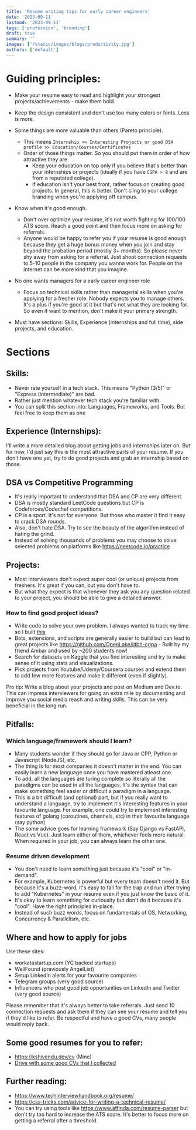 ```yaml
---
title: 'Resume writing tips for early career engineers'
date: '2023-09-11'
lastmod: '2023-09-11'
tags: ['profession', 'branding']
draft: true
summary: ''
images: ['/static/images/blogs/productivity.jpg']
authors: ['default']
---
```


# Guiding principles:

- Make your resume easy to read and highlight your strongest projects/achievements - make them bold.
- Keep the design consistent and don't use too many colors or fonts. Less is more.
- Some things are more valuable than others (Pareto principle).
  - This means `Internship >> Interesting Projects or good DSA profile >> Education/Courses/Certificates`
  - Order of those things matter. So you should put them in order of how attractive they are
    - Keep your education on top only if you believe that's better than your internships or projects (ideally if you have `CGPA > 8` and are from a reputated college).
    - If education isn't your best front, rather focus on creating good projects. In general, this is better. Don't cling to your college branding when you're applying off campus.
- Know when it's good enough.
  - Don't over optimize your resume, it's not worth fighting for 100/100 ATS score. Reach a good point and then focus more on asking for referrals.
  - Anyone would be happy to refer you if your resume is good enough because they get a huge bonus money when you
    join and stay beyond the probation period (mostly 3+ months). So please never shy away from asking for a referral.
    Just shoot connection requests to 5-10 people in the company you wanna work for. People on the internet can be more
    kind that you imagine.
- No one wants managers for a early career engineer role

  - Focus on technical skills rather than managerial skills when you're applying for a fresher role. Nobody expects you to manage others.
    It's a plus if you're good at it but that's not what they are looking for. So even if want to mention, don't make it your primary strength.

- Must have sections: Skills, Experience (internships and full time), side projects, and education.

# Sections

## Skills:

- Never rate yourself in a tech stack. This means "Python (3/5)" or "Express (intermediate)" are bad.
- Rather just mention whatever tech stack you're familiar with.
- You can split this section into: Languages, Frameworks, and Tools. But feel free to keep them as one

## Experience (Internships):

I'll write a more detailed blog about getting jobs and internships later on. But for now, I'd just say this is the
most attractive parts of your resume. If you don't have one yet, try to do good projects and grab an internship based on those.

## DSA vs Competitive Programming

- It's really important to understand that DSA and CP are very different.
- DSA is mostly standard LeetCode questions but CP is Codeforces/Codechef competitions.
- CP is a sport. It's not for everyone. But those who master it find it easy to crack DSA rounds.
- Also, don't hate DSA. Try to see the beauty of the algorithm instead of hating the grind.
- Instead of solving thousands of problems you may choose to solve selected problems on platforms like https://neetcode.io/practice

## Projects:

- Most interviewers don't expect super cool (or unique) projects from freshers. It's great if you can, but you don't have to.
- But what they expect is that whenever they ask you any question related to your project, you should be able to give a detailed answer.

### How to find good project ideas?

- Write code to solve your own problem. I always wanted to track my time so I built [this](/blog/quantified-self)
- Bots, extensions, and scripts are generally easier to build but can lead to great projects
  like https://github.com/OpenLake/iitbh-cgpa - Built by my friend Ambar and used by ~200 students now!
- Search for datasets on Kaggle that you find interesting and try to make sense of it using stats and visualizations.
- Pick projects from Youtube/Udemy/Coursera courses and extend them to add few more features and make it different (even if slightly).

Pro tip: Write a blog about your projects and post on Medium and Dev.to. This can impress interviewers for going an extra mile by
documenting and improve you social media reach and writing skills. This can be very beneficial in the long run.

## Pitfalls:

### Which language/framework should I learn?

- Many students wonder if they should go for Java or CPP, Python or Javascript (NodeJS), etc.
- The thing is for most companies it doesn't matter in the end. You can easily learn a new language once you have mastered atleast one.
- To add, all the languages are turing complete so literally all the paradigms can be used in all the languages. It's the syntax
  that can make something feel easier or difficult a paradigm in a language.
- This is a bit difficult (and optional) part, but if you really want to understand a language, try to implement it's interesting features
  in your favourite language. For example, one could try to implement interesting features of golang (coroutines, channels, etc) in their
  favourite language (say python)
- The same advice goes for learning framework (Say Django vs FastAPI, React vs Vue). Just learn either of them, whichever feels more natural.
  When required in your job, you can always learn the other one.

### Resume driven development

- You don't need to learn something just because it's "cool" or "in-demand".
- For example, Kubernetes is powerful but every team doesn't need it. But because it's a buzz-word, it's easy to fall for the trap
  and run after trying to add "Kubernetes" in your resume even if you just know the basic of it.
- It's okay to learn something for curiousity but don't do it because it's "cool". Have the right principles in-place.
- Instead of such buzz words, focus on fundamentals of OS, Networking, Concurrency & Parallelism, etc.

## Where and how to apply for jobs

Use these sites:
- workatastartup.com (YC backed startups)
- WellFound (previously AngelList)
- Setup LinkedIn alerts for your favourite companies
- Telegram groups (very good source)
- Influencers who post good job opportunities on LinkedIn and Twitter (very good source)

Please remember that it's always better to take referrals. Just send 10 connection requests and ask them if they can see your resume and tell you if they'd like to refer. Be respectful and have a good CVs,  many people would reply back.


## Some good resumes for you to refer:

- https://kshivendu.dev/cv (Mine)
- [Drive with some good CVs that I collected](https://drive.google.com/drive/folders/1GXW37N3Oqig-3gin64BlrhV2jrVK30kP?usp=sharing)

## Further reading:

- https://www.techinterviewhandbook.org/resume/
- https://css-tricks.com/advice-for-writing-a-technical-resume/
- You can try using tools like https://www.affinda.com/resume-parser but don't try too hard to increase the ATS score. It's better
  to focus more on getting a referral after a threshold.
